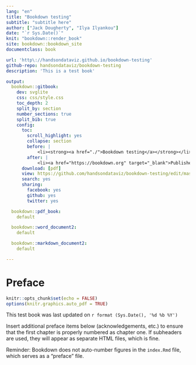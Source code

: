 ```yaml
---
lang: "en"
title: "Bookdown testing"
subtitle: "subtitle here"
author: ["Jack Dougherty", "Ilya Ilyankou"]
date: "`r Sys.Date()`"
knit: "bookdown::render_book"
site: bookdown::bookdown_site
documentclass: book

url: 'http\://handsondataviz.github.io/bookdown-testing'
github-repo: handsondataviz/bookdown-testing
description: 'This is a test book'

output:
  bookdown::gitbook:
    dev: svglite
    css: css/style.css
    toc_depth: 2
    split_by: section
    number_sections: true
    split_bib: true
    config:
      toc:
        scroll_highlight: yes
        collapse: section
        before: |
            <li><strong><a href="./">Bookdown testing</a></strong></li>
        after: |
            <li><a href="https://bookdown.org" target="_blank">Published with bookdown</a></li>
      download: [pdf]
      view: https://github.com/handsondataviz/bookdown-testing/edit/master/%s
      search: yes
      sharing:
        facebook: yes
        github: yes
        twitter: yes

  bookdown::pdf_book:
    default

  bookdown::word_document2:
    default

  bookdown::markdown_document2:
    default

---
```

# Preface {-}
<!-- R global options: each R chunk image to display without code (no echo); display PDF version over JPG/PNG when available -->
```r
knitr::opts_chunk$set(echo = FALSE)
options(knitr.graphics.auto_pdf = TRUE)
```
This test book was last updated on `r format (Sys.Date(), '%d %b %Y')`

Insert additional preface items below (acknowledgements, etc.) to ensure that the first chapter is properly numbered as chapter one. If subheaders are used, they will appear as separate HTML files, which is fine.

Reminder: Bookdown does not auto-number figures in the `index.Rmd` file, which serves as a "preface" file.

